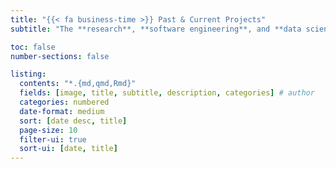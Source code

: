 ```yaml
---
title: "{{< fa business-time >}} Past & Current Projects"
subtitle: "The **research**, **software engineering**, and **data science** projects I am or was involved in"

toc: false
number-sections: false

listing:
  contents: "*.{md,qmd,Rmd}"
  fields: [image, title, subtitle, description, categories] # author
  categories: numbered
  date-format: medium
  sort: [date desc, title]
  page-size: 10
  filter-ui: true
  sort-ui: [date, title]
---
```


